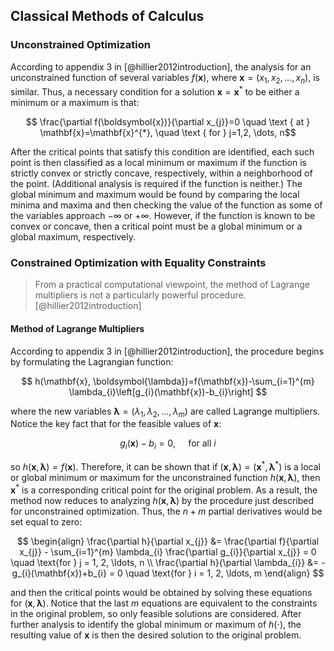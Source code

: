 
## Classical Methods of Calculus

### Unconstrained Optimization

According to appendix 3 in [@hillier2012introduction], the analysis for an unconstrained function of several variables $f(\mathbf{x}),$ where $\mathbf{x}=\left(x_{1}, x_{2}, \ldots, x_{n}\right),$ is similar. Thus, a necessary condition for a solution $\mathbf{x}=\mathbf{x}^{*}$ to be either a minimum or a maximum is that:

$$ \frac{\partial f(\boldsymbol{x})}{\partial x_{j}}=0 \quad \text { at } \mathbf{x}=\mathbf{x}^{*}, \quad \text { for } j=1,2, \dots, n$$

After the critical points that satisfy this condition are identified, each such point is then classified as a local minimum or maximum if the function is strictly convex or strictly concave, respectively, within a neighborhood of the point. (Additional analysis is required if the function is neither.) The global minimum and maximum would be found by comparing the local minima and maxima and then checking the value of the function as some of the variables approach $-\infty$ or $+\infty$. However, if the function is known to be convex or concave, then a critical point must be a global minimum or a global maximum, respectively.

### Constrained Optimization with Equality Constraints

> From a practical computational viewpoint, the method of Lagrange multipliers is not a particularly powerful procedure. [@hillier2012introduction]

#### Method of Lagrange Multipliers {-}

According to appendix 3 in [@hillier2012introduction], the procedure begins by formulating the Lagrangian function:

$$ h(\mathbf{x}, \boldsymbol{\lambda})=f(\mathbf{x})-\sum_{i=1}^{m} \lambda_{i}\left[g_{i}(\mathbf{x})-b_{i}\right] $$

where the new variables $\boldsymbol{\lambda}=\left(\lambda_{1}, \lambda_{2}, \ldots, \lambda_{m}\right)$ are called Lagrange multipliers. Notice the key fact that for the feasible values of $\mathbf{x}$:

$$ g_{i}(\mathbf{x})-b_{i}=0, \quad \text { for all } i $$

so $h(\mathbf{x}, \mathbf{\lambda})=f(\boldsymbol{x}) .$ Therefore, it can be shown that if $(\mathbf{x}, \mathbf{\lambda}) = \left(\mathbf{x}^{*}, \mathbf{\lambda}^{*}\right)$ is a local or global minimum or maximum for the unconstrained function $h(\mathbf{x}, \boldsymbol{\lambda}),$ then $\mathbf{x}^{*}$ is a corresponding critical point for the original problem. As a result, the method now reduces to analyzing $h(\mathbf{x}, \mathbf{\lambda})$ by the procedure just described for unconstrained optimization. Thus, the $n+m$ partial derivatives would be set equal to zero:

$$ \begin{align}
\frac{\partial h}{\partial x_{j}} &= \frac{\partial f}{\partial x_{j}} - \sum_{i=1}^{m} \lambda_{i} \frac{\partial g_{i}}{\partial x_{j}} = 0 \quad \text{for  } j = 1, 2, \ldots, n \\
\frac{\partial h}{\partial \lambda_{i}} &= -g_{i}(\mathbf{x})+b_{i} = 0 \quad \text{for  } i = 1, 2, \ldots, m
\end{align} $$

and then the critical points would be obtained by solving these equations for $(\mathbf{x}, \boldsymbol{\lambda})$. Notice that the last $m$ equations are equivalent to the constraints in the original problem, so only feasible solutions are considered. After further analysis to identify the global minimum or maximum of $h(\cdot),$ the resulting value of $\mathbf{x}$ is then the desired solution to the original problem.
